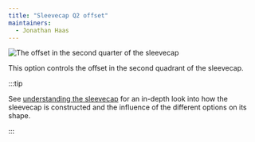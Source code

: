 ```yaml
---
title: "Sleevecap Q2 offset"
maintainers:
  - Jonathan Haas
---
```


![The offset in the second quarter of the sleevecap](./sleevecapq2offset.svg)

This option controls the offset in the second quadrant of the sleevecap.

:::tip


See [understanding the sleevecap](/docs/designs/brian/options#understanding-the-sleevecap) for an in-depth
look into how the sleevecap is constructed and the influence of the different options on its shape.

:::




